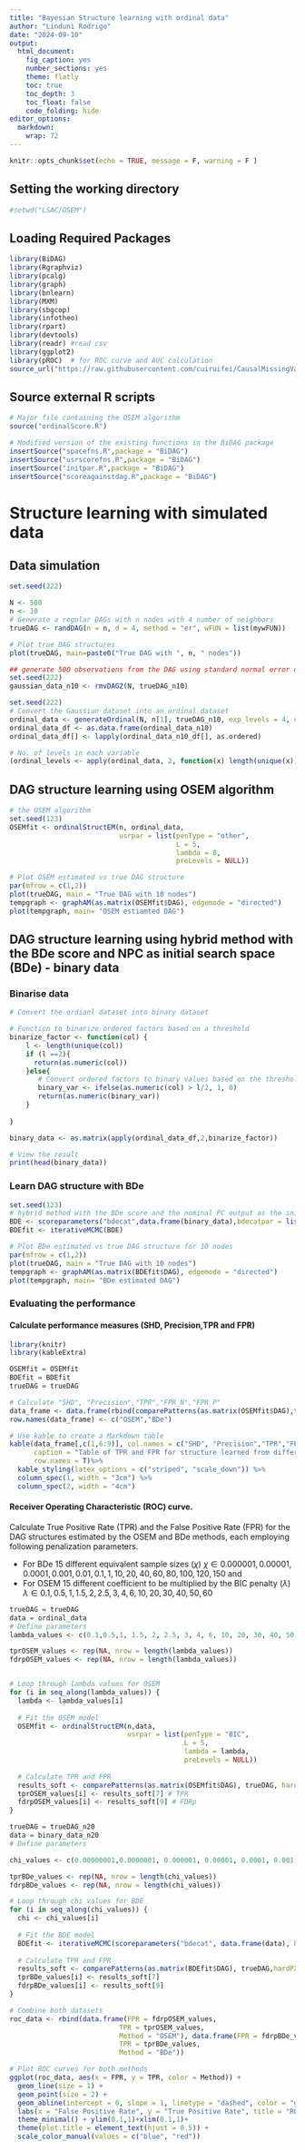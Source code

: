 ```yaml
---
title: "Bayesian Structure learning with ordinal data"
author: "Linduni Rodrigo"
date: "2024-09-10"
output:
  html_document:
    fig_caption: yes
    number_sections: yes
    theme: flatly
    toc: true
    toc_depth: 3
    toc_float: false
    code_folding: hide
editor_options: 
  markdown: 
    wrap: 72
---
```


```r
knitr::opts_chunk$set(echo = TRUE, message = F, warning = F )
```

## Setting the working directory

```r
#setwd("LSAC/OSEM")
```

## Loading Required Packages

```r
library(BiDAG)
library(Rgraphviz)
library(pcalg)
library(graph)
library(bnlearn)
library(MXM)
library(sbgcop)
library(infotheo)
library(rpart)
library(devtools)
library(readr) #read csv
library(ggplot2)
library(pROC)  # for ROC curve and AUC calculation
source_url("https://raw.githubusercontent.com/cuiruifei/CausalMissingValues/master/R/inferCopulaModel.R")
```

## Source external R scripts

```r
# Major file containing the OSEM algorithm
source("ordinalScore.R") 

# Modified version of the existing functions in the BiDAG package
insertSource("spacefns.R",package = "BiDAG")
insertSource("usrscorefns.R",package = "BiDAG")
insertSource("initpar.R",package = "BiDAG")
insertSource("scoreagainstdag.R",package = "BiDAG")
```

# Structure learning with simulated data

## Data simulation

```r
set.seed(222)

N <- 500
n <- 10
# Generate a regular DAGs with n nodes with 4 number of neighbors
trueDAG <- randDAG(n = n, d = 4, method = "er", wFUN = list(mywFUN))


```

```r
# Plot true DAG structures
plot(trueDAG, main=paste0("True DAG with ", n, " nodes"))


```


```r
## generate 500 observations from the DAG using standard normal error distribution
set.seed(222)
gaussian_data_n10 <- rmvDAG2(N, trueDAG_n10)

```


```r
set.seed(222)
# Convert the Gaussian dataset into an ordinal dataset
ordinal_data <- generateOrdinal(N, n[1], trueDAG_n10, exp_levels = 4, concent_param = 2)
ordinal_data_df <- as.data.frame(ordinal_data_n10)
ordinal_data_df[] <- lapply(ordinal_data_n10_df[], as.ordered)
```


```r
# No. of levels in each variable 
(ordinal_levels <- apply(ordinal_data, 2, function(x) length(unique(x))))
```


## DAG structure learning using OSEM algorithm

```r
# the OSEM algorithm
set.seed(123)
OSEMfit <- ordinalStructEM(n, ordinal_data,
                           usrpar = list(penType = "other",
                                         L = 5,
                                         lambda = 8,
                                         preLevels = NULL))
```

```r
# Plot OSEM estimated vs true DAG structure
par(mfrow = c(1,2))
plot(trueDAG, main = "True DAG with 10 nodes")
tempgraph <- graphAM(as.matrix(OSEMfit$DAG), edgemode = "directed")
plot(tempgraph, main= "OSEM estiamted DAG")
```


## DAG structure learning using hybrid method with the BDe score and NPC as initial search space (BDe) - binary data

### Binarise data

```r
# Convert the ordianl dataset into binary dataset

# Function to binarize ordered factors based on a threshold
binarize_factor <- function(col) {
    l <- length(unique(col))
    if (l ==2){
      return(as.numeric(col))
    }else{
       # Convert ordered factors to binary values based on the threshold
       binary_var <- ifelse(as.numeric(col) > l/2, 1, 0)
       return(as.numeric(binary_var))
    }
   
}

binary_data <- as.matrix(apply(ordinal_data_df,2,binarize_factor))

# View the result
print(head(binary_data))

```

### Learn DAG structure with BDe 

```r
set.seed(123)
# hybrid method with the BDe score and the nominal PC output as the initial search space
BDE <- scoreparameters("bdecat",data.frame(binary_data),bdecatpar = list(chi = 0.5))
BDEfit <- iterativeMCMC(BDE)
```

```r
# Plot BDe estimated vs true DAG structure for 10 nodes
par(mfrow = c(1,2))
plot(trueDAG, main = "True DAG with 10 nodes")
tempgraph <- graphAM(as.matrix(BDEfit$DAG), edgemode = "directed")
plot(tempgraph, main= "BDe estimated DAG")
```

### Evaluating the performance

#### Calculate performance measures (SHD, Precision,TPR and FPR)

```r
library(knitr)
library(kableExtra)

OSEMfit = OSEMfit
BDEfit = BDEfit
trueDAG = trueDAG

# Calculate "SHD", "Precision","TPR","FPR_N","FPR_P"
data_frame <- data.frame(rbind(comparePatterns(as.matrix(OSEMfit$DAG),trueDAG,hardP2P = FALSE), comparePatterns(as.matrix(BDEfit$DAG),trueDAG,hardP2P = FALSE)))
row.names(data_frame) <- c("OSEM","BDe")

# Use kable to create a Markdown table
kable(data_frame[,c(1,6:9)], col.names = c("SHD", "Precision","TPR","FPR_N","FPR_P"), 
      caption = "Table of TPR and FPR for structure learned from different methods", 
      row.names = T)%>%
  kable_styling(latex_options = c("striped", "scale_down")) %>%
  column_spec(1, width = "3cm") %>%  
  column_spec(2, width = "4cm") 
```

#### Receiver Operating Characteristic (ROC) curve. 

Calculate True Positive Rate (TPR) and the False Positive Rate
(FPR) for the DAG structures estimated by the OSEM and BDe
methods, each employing following penalization parameters.

-   For BDe 15 different equivalent sample sizes ($\chi$)
    $\chi ∈ {0.000001, 0.00001,0.0001, 0.001, 0.01, 0.1, 1, 10, 20, 40, 60, 80, 100, 120,150}$
    and
-   For OSEM 15 different coefficient to be multiplied by the BIC
    penalty ($\lambda$)
    $\lambda \in {0.1,0.5,1, 1.5, 2, 2.5, 3, 4, 6, 10, 20, 30,40,50,60}$

```r

trueDAG = trueDAG
data = ordinal_data
# Define parameters
lambda_values <- c(0.1,0.5,1, 1.5, 2, 2.5, 3, 4, 6, 10, 20, 30, 40, 50, 60)

tprOSEM_values <- rep(NA, nrow = length(lambda_values))
fdrpOSEM_values <- rep(NA, nrow = length(lambda_values))


# Loop through lambda values for OSEM
for (i in seq_along(lambda_values)) {
  lambda <- lambda_values[i]
  
  # Fit the OSEM model
  OSEMfit <- ordinalStructEM(n,data,
                             usrpar = list(penType = "BIC",
                                           L = 5,
                                           lambda = lambda,
                                           preLevels = NULL))
  
  # Calculate TPR and FPR
  results_soft <- comparePatterns(as.matrix(OSEMfit$DAG), trueDAG, hardP2P = FALSE)
  tprOSEM_values[i] <- results_soft[7] # TPR
  fdrpOSEM_values[i] <- results_soft[9] # FDRp
}


```

```r

trueDAG = trueDAG_n20
data = binary_data_n20
# Define parameters

chi_values <- c(0.00000001,0.0000001, 0.000001, 0.00001, 0.0001, 0.001, 0.01, 0.1, 1, 10, 20, 40, 60, 80, 100, 120, 150)

tprBDe_values <- rep(NA, nrow = length(chi_values))
fdrpBDe_values <- rep(NA, nrow = length(chi_values))

# Loop through chi values for BDE
for (i in seq_along(chi_values)) {
  chi <- chi_values[i]
  
  # Fit the BDE model
  BDEfit <- iterativeMCMC(scoreparameters("bdecat", data.frame(data), bdecatpar = list(chi = chi)))
  
  # Calculate TPR and FPR
  results_soft <- comparePatterns(as.matrix(BDEfit$DAG), trueDAG,hardP2P = FALSE)
  tprBDe_values[i] <- results_soft[7]
  fdrpBDe_values[i] <- results_soft[9]
}

```

```r


# Combine both datasets
roc_data <- rbind(data.frame(FPR = fdrpOSEM_values,
                           TPR = tprOSEM_values,
                           Method = "OSEM"), data.frame(FPR = fdrpBDe_values,
                           TPR = tprBDe_values,
                           Method = "BDe"))


```

```r

# Plot ROC curves for both methods
ggplot(roc_data, aes(x = FPR, y = TPR, color = Method)) +
  geom_line(size = 1) +
  geom_point(size = 2) +
  geom_abline(intercept = 0, slope = 1, linetype = "dashed", color = "gray") +
  labs(x = "False Positive Rate", y = "True Positive Rate", title = "ROC Curve Comparison") +
  theme_minimal() + ylim(0.1,1)+xlim(0.1,1)+
  theme(plot.title = element_text(hjust = 0.5)) +
  scale_color_manual(values = c("blue", "red"))

```

